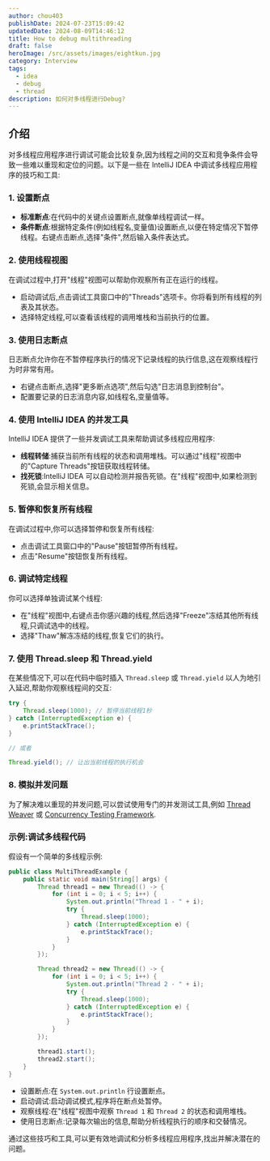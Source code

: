 ```yaml
---
author: chou403
publishDate: 2024-07-23T15:09:42
updatedDate: 2024-08-09T14:46:12
title: How to debug multithreading
draft: false
heroImage: /src/assets/images/eightkun.jpg
category: Interview
tags:
  - idea
  - debug
  - thread
description: 如何对多线程进行Debug?
---
```


## 介绍

对多线程应用程序进行调试可能会比较复杂,因为线程之间的交互和竞争条件会导致一些难以重现和定位的问题。以下是一些在 IntelliJ IDEA 中调试多线程应用程序的技巧和工具:

### 1. **设置断点**

- **标准断点**:在代码中的关键点设置断点,就像单线程调试一样。
- **条件断点**:根据特定条件(例如线程名,变量值)设置断点,以便在特定情况下暂停线程。右键点击断点,选择"条件",然后输入条件表达式。

### 2. **使用线程视图**

在调试过程中,打开"线程"视图可以帮助你观察所有正在运行的线程。

- 启动调试后,点击调试工具窗口中的"Threads"选项卡。你将看到所有线程的列表及其状态。
- 选择特定线程,可以查看该线程的调用堆栈和当前执行的位置。

### 3. **使用日志断点**

日志断点允许你在不暂停程序执行的情况下记录线程的执行信息,这在观察线程行为时非常有用。

- 右键点击断点,选择"更多断点选项",然后勾选"日志消息到控制台"。
- 配置要记录的日志消息内容,如线程名,变量值等。

### 4. **使用 IntelliJ IDEA 的并发工具**

IntelliJ IDEA 提供了一些并发调试工具来帮助调试多线程应用程序:

- **线程转储**:捕获当前所有线程的状态和调用堆栈。可以通过"线程"视图中的"Capture Threads"按钮获取线程转储。
- **找死锁**:IntelliJ IDEA 可以自动检测并报告死锁。在"线程"视图中,如果检测到死锁,会显示相关信息。

### 5. **暂停和恢复所有线程**

在调试过程中,你可以选择暂停和恢复所有线程:

- 点击调试工具窗口中的"Pause"按钮暂停所有线程。
- 点击"Resume"按钮恢复所有线程。

### 6. **调试特定线程**

你可以选择单独调试某个线程:

- 在"线程"视图中,右键点击你感兴趣的线程,然后选择"Freeze"冻结其他所有线程,只调试选中的线程。
- 选择"Thaw"解冻冻结的线程,恢复它们的执行。

### 7. **使用 Thread.sleep 和 Thread.yield**

在某些情况下,可以在代码中临时插入 `Thread.sleep` 或 `Thread.yield` 以人为地引入延迟,帮助你观察线程间的交互:

```java
try {
    Thread.sleep(1000); // 暂停当前线程1秒
} catch (InterruptedException e) {
    e.printStackTrace();
}

// 或者

Thread.yield(); // 让出当前线程的执行机会
```

### 8. **模拟并发问题**

为了解决难以重现的并发问题,可以尝试使用专门的并发测试工具,例如 [Thread Weaver](https://github.com/cs-au-dk/ThreadWeaver) 或 [Concurrency Testing Framework](https://github.com/coverity/coverity/blob/master/java/threadtest/src/main/java/com/coverity/java/threadtest).

### 示例:调试多线程代码

假设有一个简单的多线程示例:

```java
public class MultiThreadExample {
    public static void main(String[] args) {
        Thread thread1 = new Thread(() -> {
            for (int i = 0; i < 5; i++) {
                System.out.println("Thread 1 - " + i);
                try {
                    Thread.sleep(1000);
                } catch (InterruptedException e) {
                    e.printStackTrace();
                }
            }
        });

        Thread thread2 = new Thread(() -> {
            for (int i = 0; i < 5; i++) {
                System.out.println("Thread 2 - " + i);
                try {
                    Thread.sleep(1000);
                } catch (InterruptedException e) {
                    e.printStackTrace();
                }
            }
        });

        thread1.start();
        thread2.start();
    }
}
```

- 设置断点:在 `System.out.println` 行设置断点。
- 启动调试:启动调试模式,程序将在断点处暂停。
- 观察线程:在"线程"视图中观察 `Thread 1` 和 `Thread 2` 的状态和调用堆栈。
- 使用日志断点:记录每次输出的信息,帮助分析线程执行的顺序和交替情况。

通过这些技巧和工具,可以更有效地调试和分析多线程应用程序,找出并解决潜在的问题。
